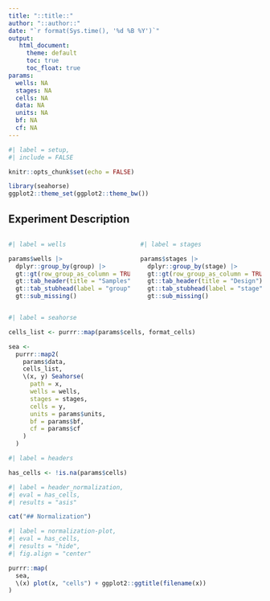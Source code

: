 ```yaml
---
title: "::title::"
author: "::author::"
date: "`r format(Sys.time(), '%d %B %Y')`"
output: 
   html_document:
     theme: default
     toc: true
     toc_float: true
params:
  wells: NA
  stages: NA
  cells: NA
  data: NA
  units: NA
  bf: NA
  cf: NA
---
```


```r
#| label = setup, 
#| include = FALSE

knitr::opts_chunk$set(echo = FALSE)

library(seahorse)
ggplot2::theme_set(ggplot2::theme_bw())
```


## Experiment Description

:::: {.columns}

::: {.column width="50%"}

```r
#| label = wells

params$wells |> 
  dplyr::group_by(group) |>
  gt::gt(row_group_as_column = TRUE) |> 
  gt::tab_header(title = "Samples") |>
  gt::tab_stubhead(label = "group") |>
  gt::sub_missing()
```

:::

::: {.column width="50%"}

```r
#| label = stages

params$stages |> 
  dplyr::group_by(stage) |> 
  gt::gt(row_group_as_column = TRUE) |> 
  gt::tab_header(title = "Design") |> 
  gt::tab_stubhead(label = "stage") |> 
  gt::sub_missing()
```

:::

::::

```r
#| label = seahorse

cells_list <- purrr::map(params$cells, format_cells)

sea <- 
  purrr::map2(
    params$data, 
    cells_list, 
    \(x, y) Seahorse(
      path = x, 
      wells = wells, 
      stages = stages, 
      cells = y, 
      units = params$units, 
      bf = params$bf, 
      cf = params$cf
    )
  )
```

```r
#| label = headers

has_cells <- !is.na(params$cells)
```


```r
#| label = header_normalization,
#| eval = has_cells, 
#| results = "asis"

cat("## Normalization")
```

```r
#| label = normalization-plot,
#| eval = has_cells, 
#| results = "hide",
#| fig.align = "center"

purrr::map(
  sea, 
  \(x) plot(x, "cells") + ggplot2::ggtitle(filename(x))
)
```
